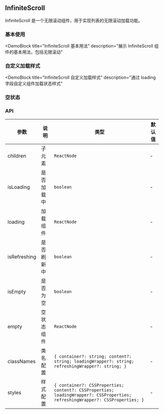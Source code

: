 
## InfiniteScroll

InfiniteScroll 是一个无限滚动组件，用于实现列表的无限滚动加载功能。

### 基本使用

<DemoBlock
  title="InfiniteScroll 基本用法"
  description="展示 InfiniteScroll 组件的基本用法，包括无限滚动"
>
  <Basic />
</DemoBlock>

### 自定义加载样式

<DemoBlock
  title="InfiniteScroll 自定义加载样式"
  description="通过 loading 字段自定义组件加载状态样式"
>
  <WithLoading />
</DemoBlock>

### 空状态

<DemoBlock title="InfiniteScroll 自定义空状态" description="展示 InfiniteScroll 组件空状态的用法">
  <WithEmpty />
</DemoBlock>

### API

| 参数         | 说明       | 类型                                                                                                                         | 默认值 |
| ------------ | ---------- | ---------------------------------------------------------------------------------------------------------------------------- | ------ |
| children     | 子元素     | `ReactNode`                                                                                                                  | -      |
| isLoading    | 是否加载中 | `boolean`                                                                                                                    | -      |
| loading      | 加载组件   | `ReactNode`                                                                                                                  | -      |
| isRefreshing | 是否刷新中 | `boolean`                                                                                                                    | -      |
| isEmpty      | 是否为空   | `boolean`                                                                                                                    | -      |
| empty        | 空状态组件 | `ReactNode`                                                                                                                  | -      |
| classNames   | 类名配置   | `{ container?: string; content?: string; loadingWrapper?: string; refreshingWrapper?: string; }`                             | -      |
| styles       | 样式配置   | `{ container?: CSSProperties; content?: CSSProperties; loadingWrapper?: CSSProperties; refreshingWrapper?: CSSProperties; }` | -      |
